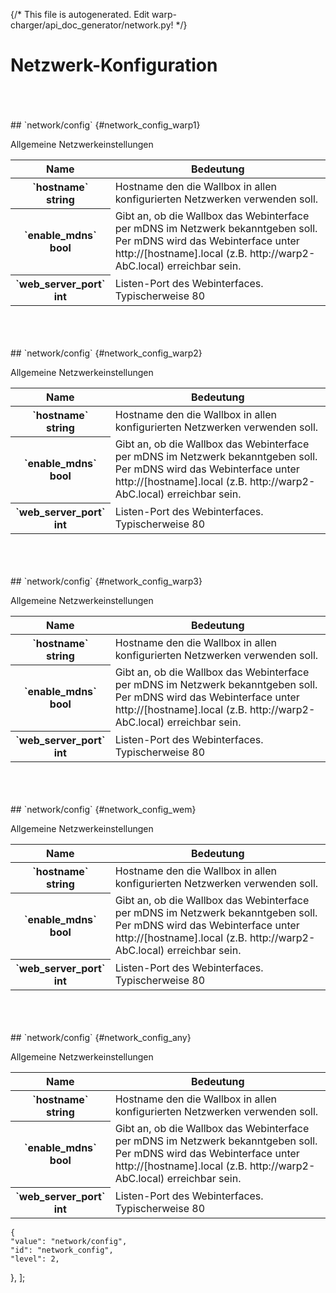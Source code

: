{/* This file is autogenerated. Edit warp-charger/api_doc_generator/network.py! */}

# Netzwerk-Konfiguration

<Tabs groupId="hardwareType" queryString className="hidden-tabs">
<TabItem value="warp1">
<br/><br/><br/>
## `network/config` {#network_config_warp1}

Allgemeine Netzwerkeinstellungen


<table>
    <thead>
        <tr>
            <th scope="col">Name</th>
            <th scope="col">Bedeutung</th>
        </tr>
    </thead>
    <tbody>

<tr>
    <th scope="row" style={{whiteSpace: "nowrap"}}>`hostname`<br/>string</th>
    <td>
        Hostname den die Wallbox in allen konfigurierten Netzwerken verwenden soll.
    </td>
</tr>

<tr>
    <th scope="row" style={{whiteSpace: "nowrap"}}>`enable_mdns`<br/>bool</th>
    <td>
        Gibt an, ob die Wallbox das Webinterface per mDNS im Netzwerk bekanntgeben soll. Per mDNS wird das Webinterface unter http://[hostname].local (z.B. http://warp2-AbC.local) erreichbar sein.
    </td>
</tr>

<tr>
    <th scope="row" style={{whiteSpace: "nowrap"}}>`web_server_port`<br/>int</th>
    <td>
        Listen-Port des Webinterfaces. Typischerweise 80
    </td>
</tr>
    </tbody>
</table>
</TabItem>
<TabItem value="warp2">
<br/><br/><br/>
## `network/config` {#network_config_warp2}

Allgemeine Netzwerkeinstellungen


<table>
    <thead>
        <tr>
            <th scope="col">Name</th>
            <th scope="col">Bedeutung</th>
        </tr>
    </thead>
    <tbody>

<tr>
    <th scope="row" style={{whiteSpace: "nowrap"}}>`hostname`<br/>string</th>
    <td>
        Hostname den die Wallbox in allen konfigurierten Netzwerken verwenden soll.
    </td>
</tr>

<tr>
    <th scope="row" style={{whiteSpace: "nowrap"}}>`enable_mdns`<br/>bool</th>
    <td>
        Gibt an, ob die Wallbox das Webinterface per mDNS im Netzwerk bekanntgeben soll. Per mDNS wird das Webinterface unter http://[hostname].local (z.B. http://warp2-AbC.local) erreichbar sein.
    </td>
</tr>

<tr>
    <th scope="row" style={{whiteSpace: "nowrap"}}>`web_server_port`<br/>int</th>
    <td>
        Listen-Port des Webinterfaces. Typischerweise 80
    </td>
</tr>
    </tbody>
</table>
</TabItem>
<TabItem value="warp3">
<br/><br/><br/>
## `network/config` {#network_config_warp3}

Allgemeine Netzwerkeinstellungen


<table>
    <thead>
        <tr>
            <th scope="col">Name</th>
            <th scope="col">Bedeutung</th>
        </tr>
    </thead>
    <tbody>

<tr>
    <th scope="row" style={{whiteSpace: "nowrap"}}>`hostname`<br/>string</th>
    <td>
        Hostname den die Wallbox in allen konfigurierten Netzwerken verwenden soll.
    </td>
</tr>

<tr>
    <th scope="row" style={{whiteSpace: "nowrap"}}>`enable_mdns`<br/>bool</th>
    <td>
        Gibt an, ob die Wallbox das Webinterface per mDNS im Netzwerk bekanntgeben soll. Per mDNS wird das Webinterface unter http://[hostname].local (z.B. http://warp2-AbC.local) erreichbar sein.
    </td>
</tr>

<tr>
    <th scope="row" style={{whiteSpace: "nowrap"}}>`web_server_port`<br/>int</th>
    <td>
        Listen-Port des Webinterfaces. Typischerweise 80
    </td>
</tr>
    </tbody>
</table>
</TabItem>
<TabItem value="wem">
<br/><br/><br/>
## `network/config` {#network_config_wem}

Allgemeine Netzwerkeinstellungen


<table>
    <thead>
        <tr>
            <th scope="col">Name</th>
            <th scope="col">Bedeutung</th>
        </tr>
    </thead>
    <tbody>

<tr>
    <th scope="row" style={{whiteSpace: "nowrap"}}>`hostname`<br/>string</th>
    <td>
        Hostname den die Wallbox in allen konfigurierten Netzwerken verwenden soll.
    </td>
</tr>

<tr>
    <th scope="row" style={{whiteSpace: "nowrap"}}>`enable_mdns`<br/>bool</th>
    <td>
        Gibt an, ob die Wallbox das Webinterface per mDNS im Netzwerk bekanntgeben soll. Per mDNS wird das Webinterface unter http://[hostname].local (z.B. http://warp2-AbC.local) erreichbar sein.
    </td>
</tr>

<tr>
    <th scope="row" style={{whiteSpace: "nowrap"}}>`web_server_port`<br/>int</th>
    <td>
        Listen-Port des Webinterfaces. Typischerweise 80
    </td>
</tr>
    </tbody>
</table>
</TabItem>
<TabItem value="any">
<br/><br/><br/>
## `network/config` {#network_config_any}

Allgemeine Netzwerkeinstellungen


<table>
    <thead>
        <tr>
            <th scope="col">Name</th>
            <th scope="col">Bedeutung</th>
        </tr>
    </thead>
    <tbody>

<tr>
    <th scope="row" style={{whiteSpace: "nowrap"}}>`hostname`<br/>string</th>
    <td>
        Hostname den die Wallbox in allen konfigurierten Netzwerken verwenden soll.
    </td>
</tr>

<tr>
    <th scope="row" style={{whiteSpace: "nowrap"}}>`enable_mdns`<br/>bool</th>
    <td>
        Gibt an, ob die Wallbox das Webinterface per mDNS im Netzwerk bekanntgeben soll. Per mDNS wird das Webinterface unter http://[hostname].local (z.B. http://warp2-AbC.local) erreichbar sein.
    </td>
</tr>

<tr>
    <th scope="row" style={{whiteSpace: "nowrap"}}>`web_server_port`<br/>int</th>
    <td>
        Listen-Port des Webinterfaces. Typischerweise 80
    </td>
</tr>
    </tbody>
</table>
</TabItem>
</Tabs>

    {
    "value": "network/config",
    "id": "network_config",
    "level": 2,
    
},
];
